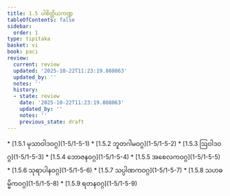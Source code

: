 ```yaml
---
title: 1.5 ပါစိတ္တိယကဏ္ဍ
tableOfContents: false
sidebar:
  order: 1
type: tipitaka
basket: vi
book: paci
review:
  current: review
  updated: '2025-10-22T11:23:19.808063'
  updated_by: ''
  notes: ''
  history:
  - state: review
    date: '2025-10-22T11:23:19.808063'
    updated_by: ''
    notes: ''
    previous_state: draft
---
```



<ReviewStatus review={frontmatter.review} showDetails={true} />

<HypothesisAnnotation frontmatter={frontmatter} />

<DynamicBreadcrumb />



<TableOfContents book="paci" section="1.5">
* [1.5.1 မုသာဝါဒဝဂ္ဂ](1-5/1-5-1)
* [1.5.2 ဘူတဂါမဝဂ္ဂ](1-5/1-5-2)
* [1.5.3 ဩဝါဒဝဂ္ဂ](1-5/1-5-3)
* [1.5.4 ဘောဇနဝဂ္ဂ](1-5/1-5-4)
* [1.5.5 အစေလကဝဂ္ဂ](1-5/1-5-5)
* [1.5.6 သုရာပါနဝဂ္ဂ](1-5/1-5-6)
* [1.5.7 သပ္ပါဏကဝဂ္ဂ](1-5/1-5-7)
* [1.5.8 သဟဓမ္မိကဝဂ္ဂ](1-5/1-5-8)
* [1.5.9 ရတနဝဂ္ဂ](1-5/1-5-9)
</TableOfContents>